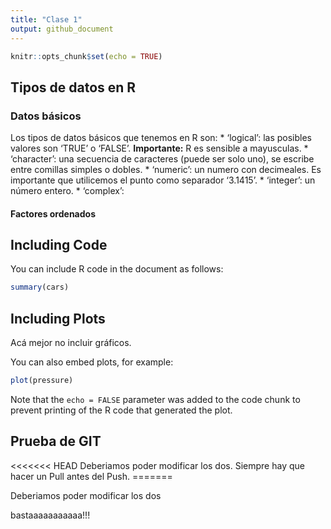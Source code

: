 ```yaml
---
title: "Clase 1"
output: github_document
---
```


```r
knitr::opts_chunk$set(echo = TRUE)
```

## Tipos de datos en R

### Datos básicos 
Los tipos de datos básicos que tenemos en R son:
* 'logical': las posibles valores son 'TRUE' o 'FALSE'. **Importante:** R es sensible a mayusculas.
* 'character': una secuencia de caracteres (puede ser solo uno), se escribe entre comillas simples o dobles.
* 'numeric': un numero con decimeales. Es importante que utilicemos el punto como separador '3.1415'.
* 'integer': un número entero.
* 'complex': 

#### Factores ordenados


## Including Code

You can include R code in the document as follows:

```r
summary(cars)
```

## Including Plots

Acá mejor no incluir gráficos. 

You can also embed plots, for example:

```r
plot(pressure)
```

Note that the `echo = FALSE` parameter was added to the code chunk to prevent printing of the R code that generated the plot.


## Prueba de GIT
<<<<<<< HEAD
Deberiamos poder modificar los dos. Siempre hay que hacer un Pull antes del Push.
=======

Deberiamos poder modificar los dos


bastaaaaaaaaaaa!!!